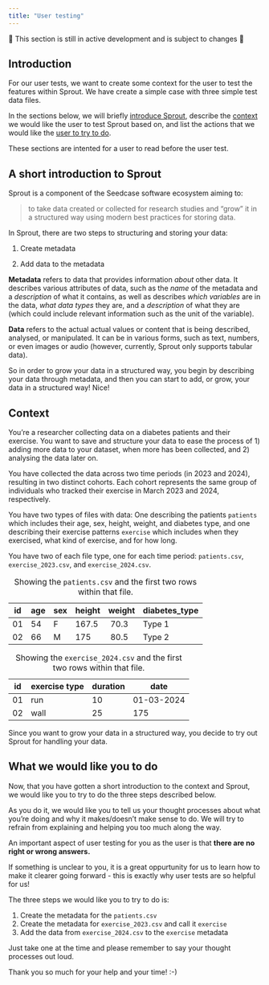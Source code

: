 ```yaml
---
title: "User testing"
---
```


::: callout-warning
🚧 This section is still in active development and is subject to changes
🚧
:::

<!-- TODO: Where should this file be located? Maybe the `team` repo because it provides context for internal user testing? -->

## Introduction

For our user tests, we want to create some context for the user to test
the features within Sprout. We have create a simple case with three
simple test data files.

In the sections below, we will briefly [introduce
Sprout](#a-short-introduction-to-sprout), describe the
[context](#context) we would like the user to test Sprout based on, and
list the actions that we would like the [user to try to
do](#what-we-would-like-you-to-do).

These sections are intented for a user to read before the user test.

## A short introduction to Sprout {#a-short-introduction-to-sprout}

Sprout is a component of the Seedcase software ecosystem aiming to:

> to take data created or collected for research studies and "grow" it
> in a structured way using modern best practices for storing data.

In Sprout, there are two steps to structuring and storing your data:

1.  Create metadata

2.  Add data to the metadata

**Metadata** refers to data that provides information *about* other
data. It describes various attributes of data, such as the *name* of the
metadata and a *description* of what it contains, as well as describes
*which variables* are in the data, *what data types* they are, and a
*description* of what they are (which could include relevant information
such as the unit of the variable).

**Data** refers to the actual actual values or content that is being
described, analysed, or manipulated. It can be in various forms, such as
text, numbers, or even images or audio (however, currently, Sprout only
supports tabular data).

So in order to grow your data in a structured way, you begin by
describing your data through metadata, and then you can start to add, or
grow, your data in a structured way! Nice!

## Context {#context}

You're a researcher collecting data on a diabetes patients and their
exercise. You want to save and structure your data to ease the process
of 1) adding more data to your dataset, when more has been collected,
and 2) analysing the data later on.

You have collected the data across two time periods (in 2023 and 2024),
resulting in two distinct cohorts. Each cohort represents the same group
of individuals who tracked their exercise in March 2023 and 2024,
respectively.

You have two types of files with data: One describing the patients
`patients` which includes their age, sex, height, weight, and diabetes
type, and one describing their exercise patterns `exercise` which
includes when they exercised, what kind of exercise, and for how long.

You have two of each file type, one for each time period:
`patients.csv`, `exercise_2023.csv`, and `exercise_2024.csv`.

| id  | age | sex | height | weight | diabetes_type |
|-----|-----|-----|--------|--------|---------------|
| 01  | 54  | F   | 167.5  |  70.3  | Type 1        |
| 02  | 66  | M   | 175    |  80.5  | Type 2        |

: Showing the `patients.csv` and the first two rows within that file.

| id  | exercise type | duration | date       |
|-----|---------------|----------|------------|
| 01  | run           | 10       | 01-03-2024 |
| 02  | wall          | 25       | 175        |

: Showing the `exercise_2024.csv` and the first two rows within that
file.

Since you want to grow your data in a structured way, you decide to try
out Sprout for handling your data.

## What we would like you to do {#what-we-would-like-you-to-do}

Now, that you have gotten a short introduction to the context and
Sprout, we would like you to try to do the three steps described below.

As you do it, we would like you to tell us your thought processes about
what you're doing and why it makes/doesn't make sense to do. We will try
to refrain from explaining and helping you too much along the way.

::: callout-note
An important aspect of user testing for you as the user is that **there
are no right or wrong answers.**

If something is unclear to you, it is a great oppurtunity for us to
learn how to make it clearer going forward - this is exactly why user
tests are so helpful for us!
:::

The three steps we would like you to try to do is:

1.  Create the metadata for the `patients.csv`
2.  Create the metadata for `exercise_2023.csv` and call it `exercise`
3.  Add the data from `exercise_2024.csv` to the `exercise` metadata

Just take one at the time and please remember to say your thought
processes out loud.

Thank you so much for your help and your time! :-)
